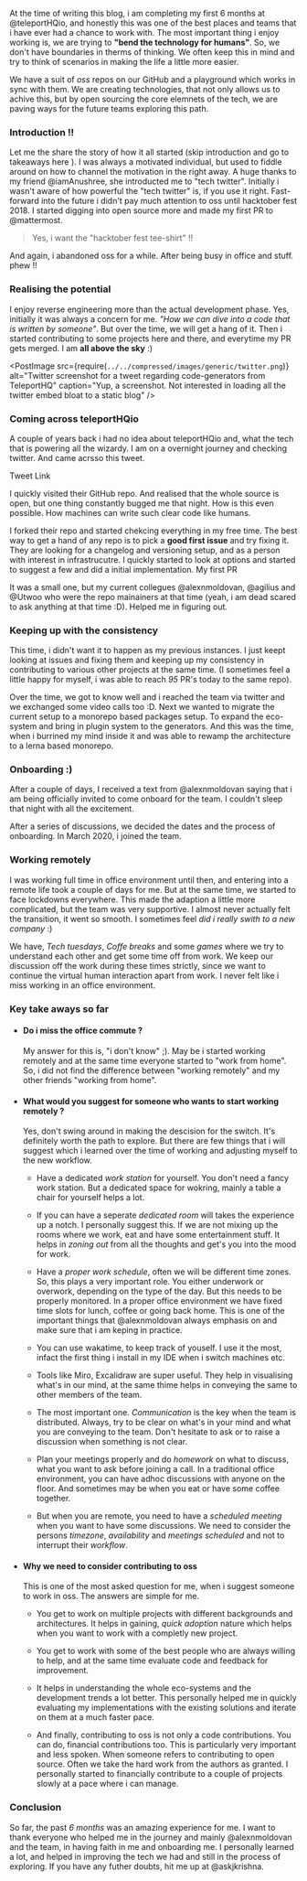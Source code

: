 
At the time of writing this blog, i am completing my first 6 months at <Link href="https://twitter.com/teleportHQio">@teleportHQio</Link>, and honestly 
this was one of the best places and teams that i have ever had a chance to work with.
The most important thing i enjoy working is, we are trying to **"bend the technology for humans"**. So, we don't have boundaries in therms of thinking. We often keep this in mind and try to
think of scenarios in making the life a little more easier.

We have a suit of *oss* repos on our GitHub and a <Link href="https://play.teleporthq.io/projects">playground</Link> which works in sync with them. We are creating technologies, that not only allows us to achive this, but by
open sourcing the core elemnets of the tech, we are paving ways for the future teams exploring this path.

### Introduction !!

Let me the share the story of how it all started (skip introduction and go to takeaways <HashLink to="#take_aways">here</HashLink> ). I was always a motivated individual, but used to fiddle around on how to channel 
the motivation in the right away. A huge thanks to my friend <Link href="https://twitter.com/imAnushree">@iamAnushree</Link>,
she introducted me to "tech twitter". Initially i wasn't aware of how powerful the "tech twitter" is, if you use it right. Fast-forward into the future i didn't pay much attention to oss until hacktober fest 2018. 
I started digging into open source more and made my first PR to <Link href="">@mattermost</Link>. 

> Yes, i want the "hacktober fest tee-shirt" !!

And again, i abandoned oss for a while. After being busy in office and stuff. phew !!

### Realising the potential

I enjoy reverse engineering more than the actual development phase. Yes, initially it was always a concern for me. *"How we can dive into a code that is written by someone"*. But over the time, we will get a hang of it.
Then i started contributing to some projects here and there, and everytime my PR gets merged. I am **all above the sky** :)

<div className="splitPost">

<div>

<PostImage
  src={require(`../../compressed/images/generic/twitter.png`)}
  alt="Twitter screenshot for a tweet regarding code-generators from TeleportHQ"
  caption="Yup, a screenshot. Not interested in loading all the twitter embed bloat to a static blog"
/>
</div>

<div>

### Coming across teleportHQio

A couple of years back i had no idea about teleportHQio and, what the tech that is powering all the wizardy. I am on a overnight journey and checking twitter. And came acrsso this tweet.

<Link href="https://twitter.com/teleportHQio/status/1103654046097960962">Tweet Link</Link>

I quickly visited their <Link href="https://github.com/teleporthq/teleport-code-generators">GitHub</Link> repo. And realised that the whole source is open, 
but one thing constantly bugged me that night. How is this even possible. How machines can write such clear code like humans.

</div>
</div>

I forked their repo and started chekcing everything in my free time. The best way to get a hand of any repo is to pick a **good first issue** and try fixing it.
They are looking for a changelog and versioning setup, and as a person with interest in infrastrucutre. I quickly started to look at options and started to suggest a few and did a initial implementation. My <Link href="https://github.com/teleporthq/teleport-code-generators/pull/77"> first PR </Link>

It was a small one, but my current collegues <Link href="https://twitter.com/alexnmoldovan">@alexnmoldovan</Link>, <Link href="https://twitter.com/agilius">@agilius</Link> and <Link href="https://twitter.com/Utwoo">@Utwoo</Link> who were the repo mainainers at that
time (yeah, i am dead scared to ask anything at that time :D). Helped me in figuring out.


### Keeping up with the consistency

This time, i didn't want it to happen as my previous instances.
I just keept looking at issues and fixing them and keeping up my consistency in contributing to various other projects at the same time.
(I sometimes feel a little happy for myself, i was able to reach *95* PR's today to the same repo). 

Over the time, we got to know well and i reached the team via twitter and we exchanged some video calls too :D. Next we wanted to migrate the current setup to a monorepo based packages setup.
To expand the eco-system and bring in plugin system to the generators.
And this was the time, when i burrined my mind inside it and was able to rewamp the architecture to a lerna based <Link href="https://github.com/teleporthq/teleport-code-generators/pull/177">monorepo</Link>.


<div className="splitPost">

<div>

### Onboarding :)

After a couple of days, I received a text from <Link href="https://twitter.com/alexnmoldovan">@alexnmoldovan</Link> saying that i am being officially invited to come onboard
for the team. I couldn't sleep that night with all the excitement.

After a series of discussions, we decided the dates and the process of onboarding. In March 2020, i joined the team.
</div>

<div>
<PostImage src={require(`../../compressed/images/generic/team.png`)} alt="TeleportHQ team" caption="TeleportHQ team" />
</div>

</div>


### Working remotely

I was working full time in office environment until then, and entering into a remote life took a couple of days for me. But at the same time, we started to face
lockdowns everywhere. This made the adaption a little more complicated, but the team was very supportive. I almost never actually felt the transition, 
it went so smooth. I sometimes feel *did i really swith to a new company* :)

We have, *Tech tuesdays*, *Coffe breaks* and some *games* where we try to understand each other and get some time off from work.
We keep our discussion off the work during these times strictly, since we want to continue the virtual human interaction apart from work.
I never felt like i miss working in an office environment.

<div id="take_aways"></div>

### Key take aways so far 

- #### Do i miss the office commute ?

  My answer for this is, "i don't know" ;). May be i started working remotely and at the same time everyone started to "work from home". So, i did not find the difference
  between "working remotely" and my other friends "working from home".

- #### What would you suggest for someone who wants to start working remotely ?

  Yes, don't swing around in making the descision for the switch. It's definitely worth the path to explore. But there are few things that i will suggest which i learned
  over the time of working and adjusting myself to the new workflow.

  - Have a dedicated *work station* for yourself. You don't need a fancy work station. But a dedicated space for wokring, mainly a table a chair for yourself helps a lot.
  
  - If you can have a seperate *dedicated room* will takes the experience up a notch. I personally suggest this. If we are not mixing 
    up the rooms where we work, eat and have some entertainment stuff. It helps in *zoning out* from all the thoughts
    and get's you into the mood for work.
  
  - Have a *proper work schedule*, often we will be different time zones. So, this plays a very important role. You either underwork or overwork, depending on the type of the day.
    But this needs to be properly monitored. In a proper office environment we have fixed time slots for lunch, coffee or going back home.
    This is one of the important things that <Link href="https://twitter.com/alexnmoldovan">@alexnmoldovan</Link> always emphasis on and make sure that i am keping in practice.
  
  - You can use <Link href="https://wakatime.com/">wakatime</Link>, to keep track of youself. I use it the most, infact the first thing i install in my IDE when i switch machines etc.

  - Tools like <Link href="https://miro.com/">Miro</Link>, <Link href="https://excalidraw.com/">Excalidraw</Link> are super useful. They help in visualising what's in our mind, at the same
    thime helps in conveying the same to other members of the team.

  - The most important one. *Communication* is the key when the team is distributed. Always, try to be clear on what's in your mind and what you are conveying to the team.
    Don't hesitate to ask or to raise a discussion when something is not clear.

  - Plan your meetings properly and do *homework* on what to discuss, what you want to ask before joining a call. 
    In a traditional office environment, you can have adhoc discussions with anyone on the floor. And sometimes may be when you eat or have some coffee together.
  
  - But when you are remote, you need to have a *scheduled meeting* when you want to have some discussions. 
    We need to consider the persons *timezone*, *availability* and *meetings scheduled* and not to
    interrupt their *workflow*.

- #### Why we need to consider contributing to oss

  This is one of the most asked question for me, when i suggest someone to work in oss. The answers are simple for me.
  
  - You get to work on multiple projects with different backgrounds and architectures. 
    It helps in gaining, *quick adoption* nature which helps when you want to work with a completly new project.
  
  - You get to work with some of the best people who are always willing to help, and at the same time evaluate code and feedback for improvement.

  - It helps in understanding the whole eco-systems and the development trends a lot better. This personally helped me in quickly evaluating my implementations
    with the existing solutions and iterate on them at a much faster pace.

  - And finally, contributing to oss is not only a code contributions. You can do, financial contributions too. This is particularly very important 
    and less spoken. When someone refers to contributing to open source. Often we take the hard work from the authors as granted.
    I personally started to financially contribute to a couple of projects slowly at a pace where i can manage.


### Conclusion

So far, the past *6 months* was an amazing experience for me. I want to thank everyone who helped me in the journey and mainly <Link href="https://twitter.com/alexnmoldovan">@alexnmoldovan</Link> and the team, 
in having faith in me and onboarding me. I personally learned a lot, and helped in improving the tech we had and still in the process of exploring.
If you have any futher doubts, hit me up at <Link href="https://twitter.com/askjkrishna">@askjkrishna</Link>.